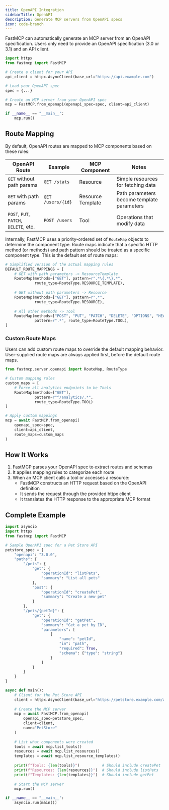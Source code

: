 ```yaml
---
title: OpenAPI Integration
sidebarTitle: OpenAPI
description: Generate MCP servers from OpenAPI specs
icon: code-branch
---
```


<VersionBadge version="2.0.0" />

FastMCP can automatically generate an MCP server from an OpenAPI specification. Users only need to provide an OpenAPI specification (3.0 or 3.1) and an API client.

```python
import httpx
from fastmcp import FastMCP

# Create a client for your API
api_client = httpx.AsyncClient(base_url="https://api.example.com")

# Load your OpenAPI spec
spec = {...} 

# Create an MCP server from your OpenAPI spec
mcp = FastMCP.from_openapi(openapi_spec=spec, client=api_client)

if __name__ == "__main__":
    mcp.run()
```

## Route Mapping

By default, OpenAPI routes are mapped to MCP components based on these rules:

| OpenAPI Route | Example |MCP Component | Notes |
|- | - | - | - |
| `GET` without path params | `GET /stats` | Resource | Simple resources for fetching data |
| `GET` with path params | `GET /users/{id}` | Resource Template | Path parameters become template parameters |
| `POST`, `PUT`, `PATCH`, `DELETE`, etc. | `POST /users` | Tool | Operations that modify data |


Internally, FastMCP uses a priority-ordered set of `RouteMap` objects to determine the component type. Route maps indicate that a specific HTTP method (or methods) and path pattern should be treated as a specific component type. This is the default set of route maps:

```python
# Simplified version of the actual mapping rules
DEFAULT_ROUTE_MAPPINGS = [
    # GET with path parameters -> ResourceTemplate
    RouteMap(methods=["GET"], pattern=r".*\{.*\}.*", 
             route_type=RouteType.RESOURCE_TEMPLATE),
    
    # GET without path parameters -> Resource
    RouteMap(methods=["GET"], pattern=r".*", 
             route_type=RouteType.RESOURCE),
    
    # All other methods -> Tool
    RouteMap(methods=["POST", "PUT", "PATCH", "DELETE", "OPTIONS", "HEAD"],
             pattern=r".*", route_type=RouteType.TOOL),
]
```

### Custom Route Maps

Users can add custom route maps to override the default mapping behavior. User-supplied route maps are always applied first, before the default route maps.

```python
from fastmcp.server.openapi import RouteMap, RouteType

# Custom mapping rules
custom_maps = [
    # Force all analytics endpoints to be Tools
    RouteMap(methods=["GET"], 
             pattern=r"^/analytics/.*", 
             route_type=RouteType.TOOL)
]

# Apply custom mappings
mcp = await FastMCP.from_openapi(
    openapi_spec=spec,
    client=api_client,
    route_maps=custom_maps
)
```

## How It Works

1. FastMCP parses your OpenAPI spec to extract routes and schemas
2. It applies mapping rules to categorize each route
3. When an MCP client calls a tool or accesses a resource:
   - FastMCP constructs an HTTP request based on the OpenAPI definition
   - It sends the request through the provided httpx client
   - It translates the HTTP response to the appropriate MCP format

## Complete Example

```python
import asyncio
import httpx
from fastmcp import FastMCP

# Sample OpenAPI spec for a Pet Store API
petstore_spec = {
    "openapi": "3.0.0",
    "paths": {
        "/pets": {
            "get": {
                "operationId": "listPets",
                "summary": "List all pets"
            },
            "post": {
                "operationId": "createPet",
                "summary": "Create a new pet"
            }
        },
        "/pets/{petId}": {
            "get": {
                "operationId": "getPet",
                "summary": "Get a pet by ID",
                "parameters": [
                    {
                        "name": "petId",
                        "in": "path",
                        "required": True,
                        "schema": {"type": "string"}
                    }
                ]
            }
        }
    }
}

async def main():
    # Client for the Pet Store API
    client = httpx.AsyncClient(base_url="https://petstore.example.com/api")
    
    # Create the MCP server
    mcp = await FastMCP.from_openapi(
        openapi_spec=petstore_spec,
        client=client,
        name="PetStore"
    )
    
    # List what components were created
    tools = await mcp.list_tools()
    resources = await mcp.list_resources()
    templates = await mcp.list_resource_templates()
    
    print(f"Tools: {len(tools)}")          # Should include createPet
    print(f"Resources: {len(resources)}")  # Should include listPets
    print(f"Templates: {len(templates)}")  # Should include getPet
    
    # Start the MCP server
    mcp.run()

if __name__ == "__main__":
    asyncio.run(main())
```

